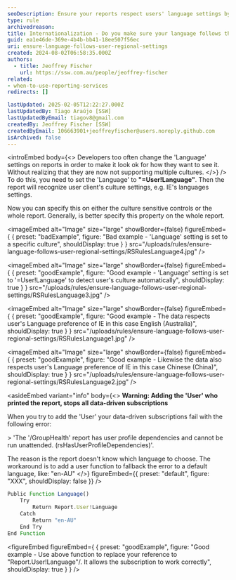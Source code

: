 ```yaml
---
seoDescription: Ensure your reports respect users' language settings by setting 'Language' to "=User!Language" for automatic regional culture detection, enhancing accessibility across diverse regions.
type: rule
archivedreason:
title: Internationalization - Do you make sure your language follows the user's regional settings?
guid: ea1e46de-369e-4b4b-bb41-18ee507f56ec
uri: ensure-language-follows-user-regional-settings
created: 2024-08-02T06:58:35.000Z
authors:
  - title: Jeoffrey Fischer
    url: https://ssw.com.au/people/jeoffrey-fischer
related:
- when-to-use-reporting-services
redirects: []

lastUpdated: 2025-02-05T12:22:27.000Z
lastUpdatedBy: Tiago Araújo [SSW]
lastUpdatedByEmail: tiagov8@gmail.com
createdBy: Jeoffrey Fischer [SSW]
createdByEmail: 106663901+jeoffreyfischer@users.noreply.github.com
isArchived: false
---
```


<introEmbed
  body={<>
Developers too often change the 'Language' settings on reports in order to make it look ok for how they want to see it. Without realizing that they are now not supporting multiple cultures.
  </>}
/>
To do this, you need to set the 'Language' to **"=User!Language"**. Then the report will recognize user client's culture settings, e.g. IE's languages settings.

Now you can specify this on either the culture sensitive controls or the whole report. Generally, is better specify this property on the whole report.

<imageEmbed
  alt="Image"
  size="large"
  showBorder={false}
  figureEmbed={ {
    preset: "badExample",
    figure: "Bad example - 'Language' setting is set to a specific culture",
    shouldDisplay: true
  } }
  src="/uploads/rules/ensure-language-follows-user-regional-settings/RSRulesLanguage4.jpg"
/>

<imageEmbed
  alt="Image"
  size="large"
  showBorder={false}
  figureEmbed={ {
    preset: "goodExample",
    figure: "Good example - 'Language' setting is set to '=User!Language' to detect user's culture automatically",
    shouldDisplay: true
  } }
  src="/uploads/rules/ensure-language-follows-user-regional-settings/RSRulesLanguage3.jpg"
/>

<imageEmbed
  alt="Image"
  size="large"
  showBorder={false}
  figureEmbed={ {
    preset: "goodExample",
    figure: "Good example - The data respects user's Language preference of IE in this case English (Australia)",
    shouldDisplay: true
  } }
  src="/uploads/rules/ensure-language-follows-user-regional-settings/RSRulesLanguage1.jpg"
/>

<imageEmbed
  alt="Image"
  size="large"
  showBorder={false}
  figureEmbed={ {
    preset: "goodExample",
    figure: "Good example - Likewise the data also respects user's Language preference of IE in this case Chinese (China)",
    shouldDisplay: true
  } }
  src="/uploads/rules/ensure-language-follows-user-regional-settings/RSRulesLanguage2.jpg"
/>

<asideEmbed
  variant="info"
  body={<>
    **Warning: Adding the 'User' who printed the report, stops all data-driven subscriptions**

When you try to add the 'User' your data-driven subscriptions fail with the following error:

&gt; 'The '/GroupHealth' report has user profile dependencies and cannot be run unattended. (rsHasUserProfileDependencies)'.

The reason is the report doesn't know which language to choose. The workaround is to add a user function to fallback the error to a default language, like: "en-AU"
  </>}
  figureEmbed={{
    preset: "default",
    figure: "XXX",
    shouldDisplay: false
  }}
/>

``` js
Public Function Language()
    Try
        Return Report.User!Language
    Catch
        Return "en-AU"
    End Try
End Function
```

<figureEmbed figureEmbed={ {
  preset: "goodExample",
  figure: "Good example - Use above function to replace your reference to \"Report.User!Language\"/. It allows the subscription to work correctly",
  shouldDisplay: true
} } />
